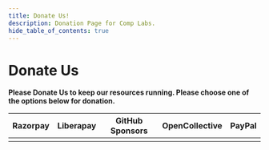 ```yaml
---
title: Donate Us!
description: Donation Page for Comp Labs.
hide_table_of_contents: true
---
```



# Donate Us

**Please Donate Us to keep our resources running. Please choose one of the options below for donation.**

|                                                       Razorpay                                                        |                                                        Liberapay                                                         |                                                           GitHub Sponsors                                                            |                                                           OpenCollective                                                            |                                                       PayPal                                                        |
| :-------------------------------------------------------------------------------------------------------------------: | :----------------------------------------------------------------------------------------------------------------------: | :----------------------------------------------------------------------------------------------------------------------------------: | :---------------------------------------------------------------------------------------------------------------------------------: | :-----------------------------------------------------------------------------------------------------------------: |
| <Microlink url='https://rzp.io/l/CLDonations' /> | <Microlink url='https://liberapay.com/complabs' /> | <Microlink url='https://github.com/sponsors/RudraSen2/' /> | <Microlink url='https://opencollective.com/comp-labs' /> | <Microlink url='https://paypal.me/complabs28' /> |
